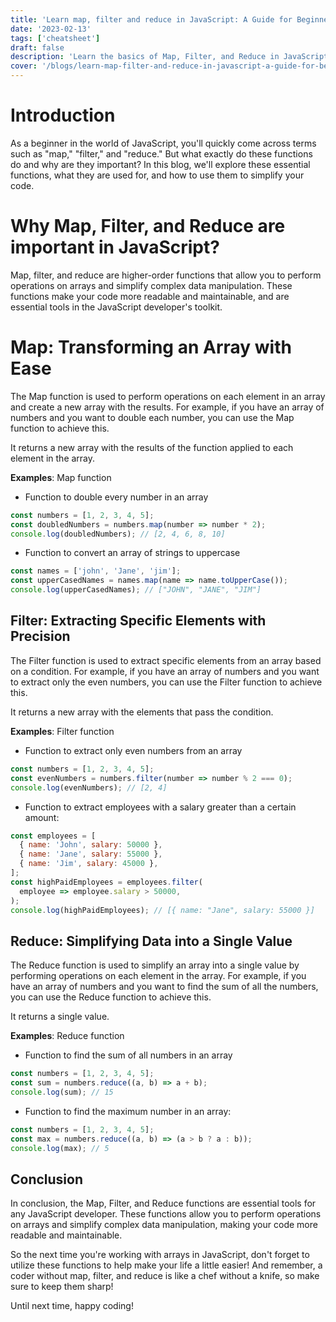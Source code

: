 ```yaml
---
title: 'Learn map, filter and reduce in JavaScript: A Guide for Beginners'
date: '2023-02-13'
tags: ['cheatsheet']
draft: false
description: 'Learn the basics of Map, Filter, and Reduce in JavaScript. Simplify array operations for more readable and efficient code. '
cover: '/blogs/learn-map-filter-and-reduce-in-javascript-a-guide-for-beginners/cover.jpg'
---
```


# Introduction

As a beginner in the world of JavaScript, you'll quickly come across terms such as "map," "filter," and "reduce." But what exactly do these functions do and why are they important? In this blog, we'll explore these essential functions, what they are used for, and how to use them to simplify your code.

# Why Map, Filter, and Reduce are important in JavaScript?

Map, filter, and reduce are higher-order functions that allow you to perform operations on arrays and simplify complex data manipulation. These functions make your code more readable and maintainable, and are essential tools in the JavaScript developer's toolkit.

# Map: Transforming an Array with Ease

The Map function is used to perform operations on each element in an array and create a new array with the results. For example, if you have an array of numbers and you want to double each number, you can use the Map function to achieve this.

It returns a new array with the results of the function applied to each element in the array.

**Examples**: Map function

- Function to double every number in an array

```javascript
const numbers = [1, 2, 3, 4, 5];
const doubledNumbers = numbers.map(number => number * 2);
console.log(doubledNumbers); // [2, 4, 6, 8, 10]
```

- Function to convert an array of strings to uppercase

```javascript
const names = ['john', 'Jane', 'jim'];
const upperCasedNames = names.map(name => name.toUpperCase());
console.log(upperCasedNames); // ["JOHN", "JANE", "JIM"]
```

## Filter: Extracting Specific Elements with Precision

The Filter function is used to extract specific elements from an array based on a condition. For example, if you have an array of numbers and you want to extract only the even numbers, you can use the Filter function to achieve this.

It returns a new array with the elements that pass the condition.

**Examples**: Filter function

- Function to extract only even numbers from an array

```javascript
const numbers = [1, 2, 3, 4, 5];
const evenNumbers = numbers.filter(number => number % 2 === 0);
console.log(evenNumbers); // [2, 4]
```

- Function to extract employees with a salary greater than a certain amount:

```javascript
const employees = [
  { name: 'John', salary: 50000 },
  { name: 'Jane', salary: 55000 },
  { name: 'Jim', salary: 45000 },
];
const highPaidEmployees = employees.filter(
  employee => employee.salary > 50000,
);
console.log(highPaidEmployees); // [{ name: "Jane", salary: 55000 }]
```

## Reduce: Simplifying Data into a Single Value

The Reduce function is used to simplify an array into a single value by performing operations on each element in the array. For example, if you have an array of numbers and you want to find the sum of all the numbers, you can use the Reduce function to achieve this.

It returns a single value.

**Examples**: Reduce function

- Function to find the sum of all numbers in an array

```javascript
const numbers = [1, 2, 3, 4, 5];
const sum = numbers.reduce((a, b) => a + b);
console.log(sum); // 15
```

- Function to find the maximum number in an array:

```javascript
const numbers = [1, 2, 3, 4, 5];
const max = numbers.reduce((a, b) => (a > b ? a : b));
console.log(max); // 5
```

## Conclusion

In conclusion, the Map, Filter, and Reduce functions are essential tools for any JavaScript developer. These functions allow you to perform operations on arrays and simplify complex data manipulation, making your code more readable and maintainable.

So the next time you're working with arrays in JavaScript, don't forget to utilize these functions to help make your life a little easier! And remember, a coder without map, filter, and reduce is like a chef without a knife, so make sure to keep them sharp!

Until next time, happy coding!
